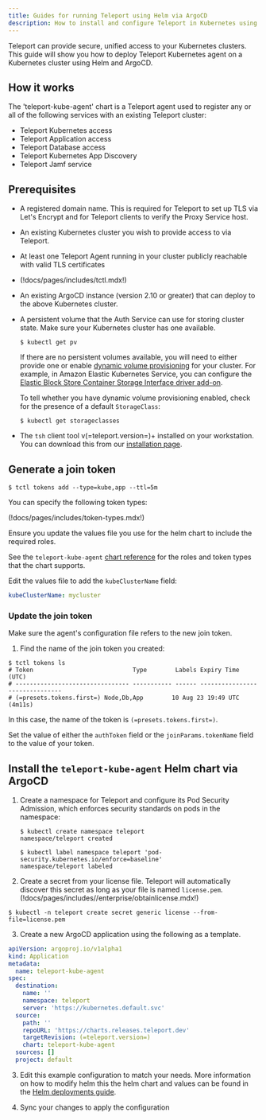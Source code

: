 ```yaml
---
title: Guides for running Teleport using Helm via ArgoCD
description: How to install and configure Teleport in Kubernetes using Helm and ArgoCD
---
```


Teleport can provide secure, unified access to your Kubernetes clusters. This
guide will show you how to deploy Teleport Kubernetes agent on a Kubernetes cluster using Helm
and ArgoCD.

## How it works

The 'teleport-kube-agent' chart is a Teleport agent used to register any or all of the following services
with an existing Teleport cluster:
- Teleport Kubernetes access
- Teleport Application access
- Teleport Database access
- Teleport Kubernetes App Discovery
- Teleport Jamf service

## Prerequisites

- A registered domain name. This is required for Teleport to set up TLS via
  Let's Encrypt and for Teleport clients to verify the Proxy Service host.

- An existing Kubernetes cluster you wish to provide access to via Teleport.

- At least one Teleport Agent running in your cluster publicly reachable with
  valid TLS certificates
 - (!docs/pages/includes/tctl.mdx!)

- An existing ArgoCD instance (version 2.10 or greater) that can deploy to the
  above Kubernetes cluster.

- A persistent volume that the Auth Service can use for storing cluster state.
  Make sure your Kubernetes cluster has one available.
  
  
  ```code
  $ kubectl get pv
  ```

  If there are no persistent volumes available, you will need to either provide
  one or enable [dynamic volume
  provisioning](https://kubernetes.io/docs/concepts/storage/dynamic-provisioning/#enabling-dynamic-provisioning)
  for your cluster. For example, in Amazon Elastic Kubernetes Service, you can
  configure the [Elastic Block Store Container Storage Interface driver
  add-on](https://docs.aws.amazon.com/eks/latest/userguide/managing-ebs-csi.html).

  To tell whether you have dynamic volume provisioning enabled, check for the
  presence of a default `StorageClass`:

  ```code
  $ kubectl get storageclasses
  ```

- The `tsh` client tool v(=teleport.version=)+ installed on your workstation.
  You can download this from our [installation page](../../../installation.mdx).
  
## Generate a join token

```code
$ tctl tokens add --type=kube,app --ttl=5m
```

You can specify the following token types:

(!docs/pages/includes/token-types.mdx!)

Ensure you update the values file you use for the helm chart
to include the required roles.

See the `teleport-kube-agent` [chart
reference](../../reference/helm-reference/teleport-kube-agent.mdx#roles) for the
roles and token types that the chart supports.

Edit the values file to add the `kubeClusterName` field:

```yaml
kubeClusterName: mycluster
```

### Update the join token

Make sure the agent's configuration file refers to the new join token.

1. Find the name of the join token you created:

```code
$ tctl tokens ls
# Token                            Type        Labels Expiry Time (UTC)
# -------------------------------- ----------- ------ -------------------------------
# (=presets.tokens.first=) Node,Db,App        10 Aug 23 19:49 UTC (4m11s)
```

In this case, the name of the token is `(=presets.tokens.first=)`.

Set the value of either the `authToken` field or the `joinParams.tokenName`
field to the value of your token.

## Install the `teleport-kube-agent` Helm chart via ArgoCD

1. Create a namespace for Teleport and configure its Pod Security Admission,
   which enforces security standards on pods in the namespace:

   ```code
   $ kubectl create namespace teleport
   namespace/teleport created
   
   $ kubectl label namespace teleport 'pod-security.kubernetes.io/enforce=baseline'
   namespace/teleport labeled
   ```

2. Create a secret from your license file. Teleport will automatically discover
   this secret as long as your file is named `license.pem`.
   (!docs/pages/includes//enterprise/obtainlicense.mdx!)

```code
$ kubectl -n teleport create secret generic license --from-file=license.pem
```

3. Create a new ArgoCD application using the following as a template.

``` yaml
apiVersion: argoproj.io/v1alpha1
kind: Application
metadata:
  name: teleport-kube-agent
spec:
  destination:
    name: ''
    namespace: teleport
    server: 'https://kubernetes.default.svc'
  source:
    path: ''
    repoURL: 'https://charts.releases.teleport.dev'
    targetRevision: (=teleport.version=)
    chart: teleport-kube-agent
  sources: []
  project: default
```

3. Edit this example configuration to match your needs.
More information on how to modify helm this the helm chart
and values can be found in the [Helm deployments guide](./helm-deployments.mdx).

4. Sync your changes to apply the configuration

